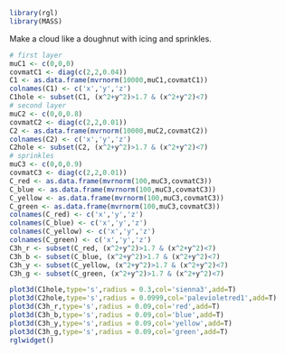 ```{r, setup}
library(rgl)
library(MASS)
```

Make a cloud like a doughnut with icing and sprinkles.  

```{r}
# first layer
muC1 <- c(0,0,0)
covmatC1 <- diag(c(2,2,0.04))
C1 <- as.data.frame(mvrnorm(10000,muC1,covmatC1))
colnames(C1) <- c('x','y','z')
C1hole <- subset(C1, (x^2+y^2)>1.7 & (x^2+y^2)<7)
# second layer
muC2 <- c(0,0,0.8)
covmatC2 <- diag(c(2,2,0.01))
C2 <- as.data.frame(mvrnorm(10000,muC2,covmatC2))
colnames(C2) <- c('x','y','z')
C2hole <- subset(C2, (x^2+y^2)>1.7 & (x^2+y^2)<7)
# sprinkles
muC3 <- c(0,0,0.9)
covmatC3 <- diag(c(2,2,0.01))
C_red <- as.data.frame(mvrnorm(100,muC3,covmatC3))
C_blue <- as.data.frame(mvrnorm(100,muC3,covmatC3))
C_yellow <- as.data.frame(mvrnorm(100,muC3,covmatC3))
C_green <- as.data.frame(mvrnorm(100,muC3,covmatC3))
colnames(C_red) <- c('x','y','z')
colnames(C_blue) <- c('x','y','z')
colnames(C_yellow) <- c('x','y','z')
colnames(C_green) <- c('x','y','z')
C3h_r <- subset(C_red, (x^2+y^2)>1.7 & (x^2+y^2)<7)
C3h_b <- subset(C_blue, (x^2+y^2)>1.7 & (x^2+y^2)<7)
C3h_y <- subset(C_yellow, (x^2+y^2)>1.7 & (x^2+y^2)<7)
C3h_g <- subset(C_green, (x^2+y^2)>1.7 & (x^2+y^2)<7)

plot3d(C1hole,type='s',radius = 0.3,col='sienna3',add=T)
plot3d(C2hole,type='s',radius = 0.0999,col='palevioletred1',add=T)
plot3d(C3h_r,type='s',radius = 0.09,col='red',add=T)
plot3d(C3h_b,type='s',radius = 0.09,col='blue',add=T)
plot3d(C3h_y,type='s',radius = 0.09,col='yellow',add=T)
plot3d(C3h_g,type='s',radius = 0.09,col='green',add=T)
rglwidget()
```
